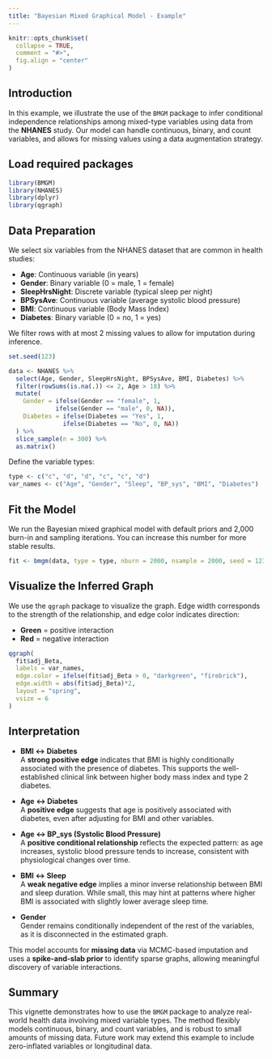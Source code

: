 ```yaml
---
title: "Bayesian Mixed Graphical Model - Example"
---
```


```r
knitr::opts_chunk$set(
  collapse = TRUE,
  comment = "#>",
  fig.align = "center"
)
```

## Introduction

In this example, we illustrate the use of the `BMGM` package to infer conditional independence relationships among mixed-type variables using data from the **NHANES** study. Our model can handle continuous, binary, and count variables, and allows for missing values using a data augmentation strategy.

## Load required packages

```r
library(BMGM)
library(NHANES)
library(dplyr)
library(qgraph)
```

## Data Preparation

We select six variables from the NHANES dataset that are common in health studies:

- **Age**: Continuous variable (in years)  
- **Gender**: Binary variable (0 = male, 1 = female)  
- **SleepHrsNight**: Discrete variable (typical sleep per night)  
- **BPSysAve**: Continuous variable (average systolic blood pressure)  
- **BMI**: Continuous variable (Body Mass Index)  
- **Diabetes**: Binary variable (0 = no, 1 = yes)  

We filter rows with at most 2 missing values to allow for imputation during inference.

```r
set.seed(123)

data <- NHANES %>%
  select(Age, Gender, SleepHrsNight, BPSysAve, BMI, Diabetes) %>%
  filter(rowSums(is.na(.)) <= 2, Age > 18) %>%
  mutate(
    Gender = ifelse(Gender == "female", 1,
             ifelse(Gender == "male", 0, NA)),
    Diabetes = ifelse(Diabetes == "Yes", 1,
               ifelse(Diabetes == "No", 0, NA))
  ) %>%
  slice_sample(n = 300) %>%
  as.matrix()
```

Define the variable types:

```r
type <- c("c", "d", "d", "c", "c", "d")
var_names <- c("Age", "Gender", "Sleep", "BP_sys", "BMI", "Diabetes")
```

## Fit the Model

We run the Bayesian mixed graphical model with default priors and 2,000 burn-in and sampling iterations. You can increase this number for more stable results.

```r
fit <- bmgm(data, type = type, nburn = 2000, nsample = 2000, seed = 123)
```

## Visualize the Inferred Graph

We use the `qgraph` package to visualize the graph. Edge width corresponds to the strength of the relationship, and edge color indicates direction:

- **Green** = positive interaction  
- **Red** = negative interaction  

```r
qgraph(
  fit$adj_Beta,
  labels = var_names,
  edge.color = ifelse(fit$adj_Beta > 0, "darkgreen", "firebrick"),
  edge.width = abs(fit$adj_Beta)*2,
  layout = "spring",
  vsize = 6
)
```

## Interpretation

- **BMI ↔ Diabetes**  
  A **strong positive edge** indicates that BMI is highly conditionally associated with the presence of diabetes. This supports the well-established clinical link between higher body mass index and type 2 diabetes.

- **Age ↔ Diabetes**  
  A **positive edge** suggests that age is positively associated with diabetes, even after adjusting for BMI and other variables.

- **Age ↔ BP_sys (Systolic Blood Pressure)**  
  A **positive conditional relationship** reflects the expected pattern: as age increases, systolic blood pressure tends to increase, consistent with physiological changes over time.

- **BMI ↔ Sleep**  
  A **weak negative edge** implies a minor inverse relationship between BMI and sleep duration. While small, this may hint at patterns where higher BMI is associated with slightly lower average sleep time.

- **Gender**  
  Gender remains conditionally independent of the rest of the variables, as it is disconnected in the estimated graph.

This model accounts for **missing data** via MCMC-based imputation and uses a **spike-and-slab prior** to identify sparse graphs, allowing meaningful discovery of variable interactions.

## Summary

This vignette demonstrates how to use the `BMGM` package to analyze real-world health data involving mixed variable types. The method flexibly models continuous, binary, and count variables, and is robust to small amounts of missing data. Future work may extend this example to include zero-inflated variables or longitudinal data.
